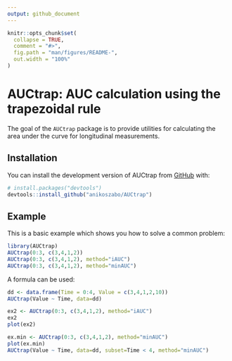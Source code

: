 ```yaml
---
output: github_document
---
```


<!-- README.md is generated from README.Rmd. Please edit that file -->

```r
knitr::opts_chunk$set(
  collapse = TRUE,
  comment = "#>",
  fig.path = "man/figures/README-",
  out.width = "100%"
)
```

# AUCtrap: AUC calculation using the trapezoidal rule

The goal of the `AUCtrap` package is to provide utilities for calculating the area under the curve for longitudinal measurements.

## Installation

You can install the development version of AUCtrap from  [GitHub](https://github.com/) with:

``` r
# install.packages("devtools")
devtools::install_github("anikoszabo/AUCtrap")
```
## Example

This is a basic example which shows you how to solve a common problem:

```r
library(AUCtrap)
AUCtrap(0:3, c(3,4,1,2))
AUCtrap(0:3, c(3,4,1,2), method="iAUC")
AUCtrap(0:3, c(3,4,1,2), method="minAUC")
```

A formula can be used:

```r
dd <- data.frame(Time = 0:4, Value = c(3,4,1,2,10))
AUCtrap(Value ~ Time, data=dd)

ex2 <- AUCtrap(0:3, c(3,4,1,2), method="iAUC")
ex2
plot(ex2)

ex.min <- AUCtrap(0:3, c(3,4,1,2), method="minAUC")
plot(ex.min)
AUCtrap(Value ~ Time, data=dd, subset=Time < 4, method="minAUC")
```

